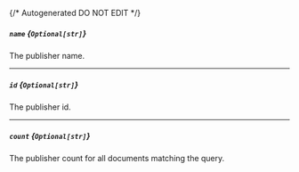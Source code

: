 {/* Autogenerated DO NOT EDIT  */}
##### `name` *{`Optional[str]`}*
The publisher name.

---
##### `id` *{`Optional[str]`}*
The publisher id.

---
##### `count` *{`Optional[str]`}*
The publisher count for all documents matching the query.


